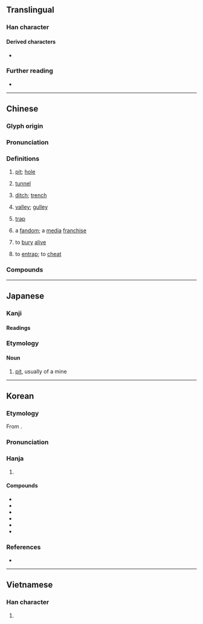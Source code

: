 {{also|阬}}
{{character info}}
==Translingual==
{{Han stroke|[[File:坑 - U+05751- KanjiVG stroke order.svg]]}}

===Han character===
{{Han char|rn=32|rad=土|as=04|sn=7|four=40117|canj=GYHN|ids=⿰土亢}}

====Derived characters====
* {{l|mul|[[𡷲]]}}

===Further reading===
* {{Han ref|kx=0226.010|dkj=04932|dj=0460.080|hdz=10426.090|uh=5751|ud=22353|bh=A77C|bd=42876}}

----

==Chinese==
{{zh-forms|alt=阬*,坈-ancient}}

===Glyph origin===
{{Han etym}}

===Pronunciation===
{{zh-pron
|m=kēng,er=y
|m_note=kēngr - "pit<nowiki>;</nowiki> hollow"
|ma=zh-keng.ogg
|m-s=
|c=haang1
|c-t=hang1
|g=
|h=pfs=hâng;gd=hang1
|j=
|mb=káng
|md=kăng
|mn=ml:kheng/qz,tw,xm:khiⁿ/kh,zz:kheⁿ
|mn_note=kheng - literary; khiⁿ/kheⁿ - vernacular
|mn-t=kên1
|w=1khan
|x=
|mc=y
|oc=y
|cat=n,v,adj
}}

===Definitions===
{{head|zh|Han character}}

# [[pit]]; [[hole]] {{zh-mw|m,c:個}}
#: {{zh-x|泥坑|mud pit}}
#: {{zh-x|隕石 坑|meteorite crater}}
# [[tunnel]]
#: {{zh-x|礦坑|mining pit; mine shaft}}
# {{lb|zh|dialectal|including|_|Cantonese}} [[ditch]]; [[trench]] {{zh-mw|c:條}}
# {{lb|zh|dialectal|including|_|Hakka|Hokkien}} [[valley]]; [[gulley]]
# {{lb|zh|figurative}} [[trap]]
# {{lb|zh|by extension|neologism|internet slang}} a [[fandom]]; a [[media]] [[franchise]]
#: {{zh-x|入坑|to get into a '''fandom'''}}
# to [[bury]] [[alive]]
#: {{zh-x|焚書坑儒|to burn books and bury Confucian scholars alive}}
# to [[entrap]]; to [[cheat]]
<!-- # {{rfdef|zh}} (adjective) -->

===Compounds===
{{zh-der|坑道|坑害|坑井|坑坑坎坎|坑蒙|坑蒙拐騙|坑木|坑騙|坑人|坑洼|坑子|屎坑|陷坑|饢坑|入坑|挖坑|開坑|填坑|退坑|棄坑|栗木坑|深坑|古坑|長坑|坑渠|東坑|坑園}}

{{zh-cat|Intermediate}}

----

==Japanese==

===Kanji===
{{ja-kanji|grade=c|rs=土04}}

====Readings====
{{ja-readings
|goon=きょう<きやう
|kanon=こう<かう
|kun=あな-
}}

===Etymology===
{{ja-kanjitab|こう|yomi=o}}

====Noun====
{{ja-noun|こう}}

# [[pit]], usually of a mine

----

==Korean==

===Etymology===
From {{der|ko|ltc|-}} {{ltc-l|坑}}.

{{collapse|
* {{hanja-dongguk|ᄏᆡᇰ|khoyng}}
* {{hanja-hunmong|ᄀᆡᇰ|koyng|雜語}}
|Historical readings
|bg=#FFFFFF}}

===Pronunciation===
{{ko-hanja-pron|갱}}

===Hanja===
{{ko-hanja-search}}
{{ko-hanja|구덩이|갱}}

# {{hanja form of|갱|[[pit]]}}

====Compounds====
{{der-top3|Compounds}}
* {{ko-l|갱도|坑道}}
* {{ko-l|갱구|坑口}}
* {{ko-l|갱목|坑木}}
* {{ko-l|탄갱|炭坑}}
* {{ko-l|갱외|坑外}}
* {{ko-l|분서갱유|焚書坑儒}}
{{der-bottom}}

===References===
* {{R:hanjadoc|1733}}

----

==Vietnamese==

===Han character===
{{vi-readings|hanviet=khanh, khâng, khuâng|nom=khanh,ganh|rs=土04}}

# {{rfdef|vi|sort=土04}}